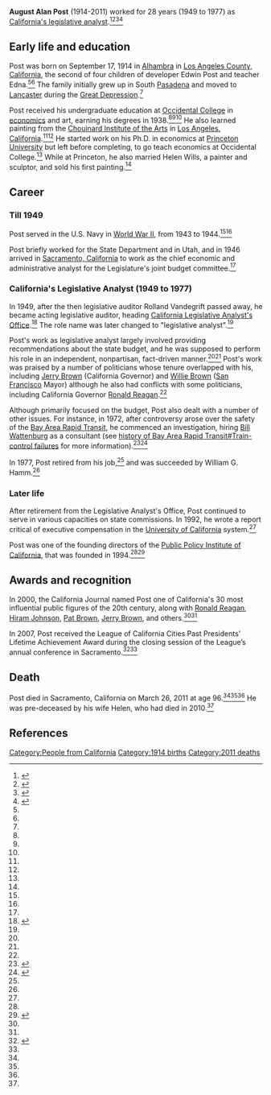 '''August Alan Post''' (1914-2011) worked for 28 years (1949 to 1977) as [[California Legislative Analyst's Office|California's legislative analyst]].<ref name=sfgate-obit>{{Cite news|url=http://www.sfgate.com/news/article/A-Alan-Post-longtime-legislative-analyst-dies-2376453.php|title=A. Alan Post, longtime legislative analyst, dies|work=SFGate|access-date=2017-05-31}}</ref><ref name=princeton-obit>{{Cite news|url=https://paw.princeton.edu/memorial/alan-post-69|title=Alan Post *69|date=2016-01-21|work=Princeton Alumni Weekly|access-date=2017-05-31|language=en}}</ref><ref name=latimes-obit>{{Cite news|url=http://articles.latimes.com/2011/apr/03/local/la-me-a-alan-post-20110403|title=A. Alan Post dies at 96; longtime California budget analyst|last=Thursby|first=Keith|date=2011-04-03|work=Los Angeles Times|access-date=2017-05-31|language=en-US|issn=0458-3035}}</ref><ref name=sacmag>{{Cite news|url=http://www.sacmag.com/Sacramento-Magazine/July-2006/Personality-Alan-Post/|title=Alan Post|last=|first=|date=|work=Sacramento Magazine|access-date=2017-05-31|archive-url=|archive-date=|dead-url=}}</ref>

== Early life and education ==

Post was born on September 17, 1914 in [[Alhambra, California|Alhambra]] in [[Los Angeles County, California]], the second of four children of developer Edwin Post and teacher Edna.<ref name=sfgate-obit/><ref name=latimes-obit/> The family initially grew up in South [[Pasadena, California|Pasadena]] and moved to [[Lancaster, California|Lancaster]] during the [[Great Depression]].<ref name=latimes-obit/>

Post received his undergraduate education at [[Occidental College]] in [[economics]] and art, earning his degrees in 1938.<ref name=sfgate-obit/><ref name=latimes-obit/><ref name=princeton-obit/> He also learned painting from the [[Chouinard Institute of the Arts]] in [[Los Angeles, California]].<ref name=latimes-obit/><ref name=princeton-obit/> He started work on his Ph.D. in economics at [[Princeton University]] but left before completing, to go teach economics at Occidental College.<ref name=latimes-obit/> While at Princeton, he also married Helen Wills, a painter and sculptor, and sold his first painting.<ref name=sfgate-obit/>

== Career ==

=== Till 1949 ===
Post served in the U.S. Navy in [[World War II]], from 1943 to 1944.<ref name=sfgate-obit/><ref name=latimes-obit/>

Post briefly worked for the State Department and in Utah, and in 1946 arrived in [[Sacramento, California]] to work as the chief economic and administrative analyst for the Legislature's joint budget committee.<ref name=latimes-obit/>

=== California's Legislative Analyst (1949 to 1977) ===

In 1949, after the then legislative auditor Rolland Vandegrift passed away, he became acting legislative auditor, heading [[California Legislative Analyst's Office]].<ref name=lao>{{cite web|url = http://www.lao.ca.gov/lao75|title = Legislative Analyst’s Office|accessdate = May 31, 2017}}</ref> The role name was later changed to "legislative analyst".<ref name=latimes-obit/>

Post's work as legislative analyst largely involved providing recommendations about the state budget, and he was supposed to perform his role in an independent, nonpartisan, fact-driven manner.<ref name=latimes-obit/><ref name=sfgate-obit/> Post's work was praised by a number of politicians whose tenure overlapped with his, including [[Jerry Brown]] (California Governor) and [[Willie Brown]] ([[San Francisco]] Mayor) although he also had conflicts with some politicians, including California Governor [[Ronald Reagan]].<ref name=sfgate-obit/>

Although primarily focused on the budget, Post also dealt with a number of other issues. For instance, in 1972, after controversy arose over the safety of the [[Bay Area Rapid Transit]], he commenced an investigation, hiring [[Bill Wattenburg]] as a consultant (see [[history of Bay Area Rapid Transit#Train-control failures]] for more information).<ref>{{cite book|url = https://books.google.com/books?id=NsRgNh35XPEC|title = Divided Loyalties: Whistle-blowing at BART|author = Robert Morris Anderson}}</ref><ref name="Dr. Wattenburg2">{{cite web | url = http://www.pushback.com/Wattenburg/bio/BART.html |author= Peter Sheerin |title= Bill Wattenburg’s Background: BART—Bay Area Rapid Transit System |date= October 1, 1990 | accessdate = March 15, 2017 }}</ref>

In 1977, Post retired from his job,<ref name=latimes-obit/> and was succeeded by William G. Hamm.<ref name=lao/>

=== Later life ===

After retirement from the Legislative Analyst's Office, Post continued to serve in various capacities on state commissions. In 1992, he wrote a report critical of executive compensation in the [[University of California]] system.<ref name=sfgate-obit/>

Post was one of the founding directors of the [[Public Policy Institute of California]], that was founded in 1994.<ref name=sfgate-obit/><ref name=ppic>{{cite web|url = http://www.ppic.org/main/pressrelease.asp?i=829|title = A. Alan Post Donates California Landscape Paintings to PPIC|date = April 21, 2008|accessdate = May 31, 2017|publisher = Public Policy Institute of California}}</ref>

== Awards and recognition ==

In 2000, the California Journal named Post one of California's 30 most influential public figures of the 20th century, along with [[Ronald Reagan]], [[Hiram Johnson]], [[Pat Brown]], [[Jerry Brown]], and others.<ref name=ppic/><ref name=sacmag/>

In 2007, Post received the League of California Cities Past Presidents’ Lifetime Achievement Award during the closing session of the League’s annual conference in Sacramento.<ref name=westerncity>{{Cite web|url = http://www.westerncity.com/Western-City/December-2007/2007-Annual-Conference-Review/|title = 2007 Annual Conference Review League Celebrates “Cities Shaping California’s Future”|publisher = Western City|accessdate = May 31, 2017}}</ref><ref name=sfgate-obit/>

== Death ==

Post died in Sacramento, California on March 26, 2011 at age 96.<ref name=sfgate-obit/><ref name=latimes-obit/><ref name=princeton-obit/> He was pre-deceased by his wife Helen, who had died in 2010.<ref name=sfgate-obit/>

== References ==
{{Reflist}}

{{DEFAULTSORT:Post, A. Alan}}
[[Category:People from California]]
[[Category:1914 births]]
[[Category:2011 deaths]]
